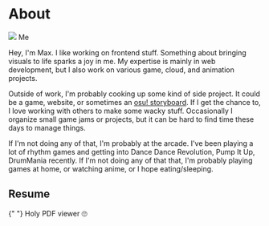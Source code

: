 
# About

<Timestamp time="2024/2/3" />

<Image src="/about-max.jpg" width={256} borderRadius="100%" />
<Caption>Me</Caption>

Hey, I'm Max. I like working on frontend stuff. Something about bringing visuals
to life sparks a joy in me. My expertise is mainly in web development, but I
also work on various game, cloud, and animation projects.

Outside of work, I'm probably cooking up some kind of side project. It could be
a game, website, or sometimes an [osu!
storyboard](https://osu.ppy.sh/wiki/en/Storyboard). If I get the chance to, I
love working with others to make some wacky stuff. Occasionally I organize small
game jams or projects, but it can be hard to find time these days to manage
things.

If I'm not doing any of that, I'm probably at the arcade. I've been playing a
lot of rhythm games and getting into Dance Dance Revolution, Pump It Up,
DrumMania recently. If I'm not doing any of that that, I'm probably playing
games at home, or watching anime, or I hope eating/sleeping.

## Resume

<Pane display="flex" gap={minorScale(1)} alignItems="center">
  <DocumentIcon />{" "}
  <Link
    href="https://maxrchung-rails.s3.amazonaws.com/uploads/maxrchung-resume.pdf"
    children="maxrchung-resume.pdf"
  />
</Pane>

<Pdf file="https://maxrchung-rails.s3.amazonaws.com/uploads/maxrchung-resume.pdf" />

<Caption>Holy PDF viewer 🙄</Caption>
